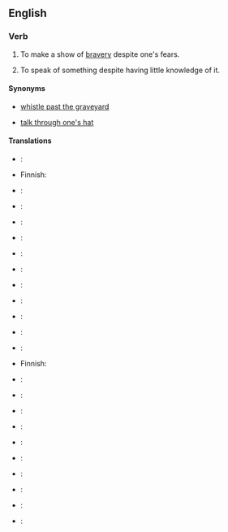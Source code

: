 ==English==

===Verb===
{{infl|en|verb|head=to [[whistle]] in the [[dark]]}}

# {{idiom|US}} To make a show of [[bravery]] despite one's fears. 
# {{idiom|US}} To speak of something despite having little knowledge of it.

====Synonyms====
*{{sense|make a show of bravery}} [[whistle past the graveyard]]
*{{sense|speak of something without knowledge}} [[talk through one's hat]]

====Translations====
{{trans-top|make a show of bravery}}
*{{trreq|Arabic}}:
*Finnish: {{t|fi|vislailla}}
*{{trreq|French}}:
*{{trreq|German}}:
*{{trreq|Italian}}:
*{{trreq|Japanese}}:
{{trans-mid}}
*{{trreq|Korean}}:
*{{trreq|Mandarin}}:
*{{trreq|Polish}}:
*{{trreq|Portuguese}}:
*{{trreq|Russian}}:
*{{trreq|Spanish}}:
{{trans-bottom}}
{{trans-top|speak without knowledge}}
*{{trreq|Arabic}}:
*Finnish: {{t|fi|puhua läpiä päähänsä}}
*{{trreq|French}}:
*{{trreq|German}}:
*{{trreq|Italian}}:
*{{trreq|Japanese}}:
{{trans-mid}}
*{{trreq|Korean}}:
*{{trreq|Mandarin}}:
*{{trreq|Polish}}:
*{{trreq|Portuguese}}:
*{{trreq|Russian}}:
*{{trreq|Spanish}}:
{{trans-bottom}}